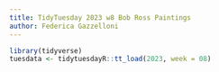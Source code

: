 ```yaml
---
title: TidyTuesday 2023 w8 Bob Ross Paintings
author: Federica Gazzelloni
---
```


```r
library(tidyverse)
tuesdata <- tidytuesdayR::tt_load(2023, week = 08)
```
